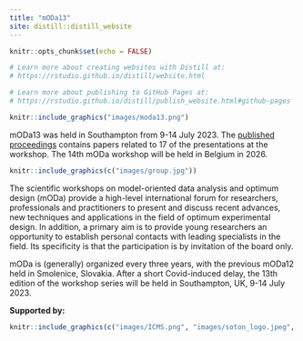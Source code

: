```yaml
---
title: "mODa13"
site: distill::distill_website
---
```


```r
knitr::opts_chunk$set(echo = FALSE)

# Learn more about creating websites with Distill at:
# https://rstudio.github.io/distill/website.html

# Learn more about publishing to GitHub Pages at:
# https://rstudio.github.io/distill/publish_website.html#github-pages

```

```r
knitr::include_graphics("images/moda13.png")
```

mODa13 was held in Southampton from 9-14 July 2023. The [published proceedings](https://link.springer.com/journal/362/volumes-and-issues/64-4) contains papers related to 17 of the presentations at the workshop. The 14th mODa workshop will be held in Belgium in 2026.

```r
knitr::include_graphics(c("images/group.jpg"))
```

The scientific workshops on model-oriented data analysis and optimum design (mODa) provide a high-level international forum for researchers, professionals and practitioners to present and discuss recent advances, new techniques and applications in the field of optimum experimental design. In addition, a primary aim is to provide young researchers an opportunity to establish personal contacts with leading specialists in the field. Its specificity is that the participation is by invitation of the board only. 

<!-- For details, see mODa charter (pdf). -->

mODa is (generally) organized every three years, with the previous mODa12 held in Smolenice, Slovakia. After a short Covid-induced delay, the 13th edition of the workshop series will be held in Southampton, UK, 9-14 July 2023.

**Supported by:**

```r
knitr::include_graphics(c("images/ICMS.png", "images/soton_logo.jpeg", "images/jmp.png", "images/janssen.png", "images/cup.png"))
``` 